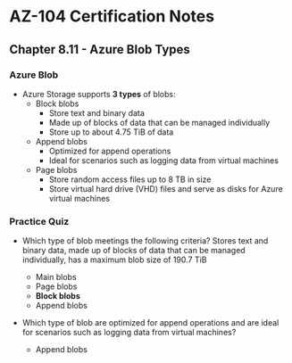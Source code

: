 # AZ-104 Certification Notes
## Chapter 8.11 - Azure Blob Types

### Azure Blob
* Azure Storage supports **3 types** of blobs:
	* Block blobs
		* Store text and binary data
		* Made up of blocks of data that can be managed individually
		* Store up to about 4.75 TiB of data
	* Append blobs
		* Optimized for append operations
		* Ideal for scenarios such as logging data from virtual machines
	* Page blobs
		* Store random access files up to 8 TB in size
		* Store virtual hard drive (VHD) files and serve as disks for Azure virtual machines

### Practice Quiz
* Which type of blob meetings the following criteria? Stores text and binary data, made up of blocks of data that can be managed individually, has a maximum blob size of 190.7 TiB
	* Main blobs
	* Page blobs
	* **Block blobs**
	* Append blobs

* Which type of blob are optimized for append operations and are ideal for scenarios such as logging data from virtual machines?
	* Append blobs